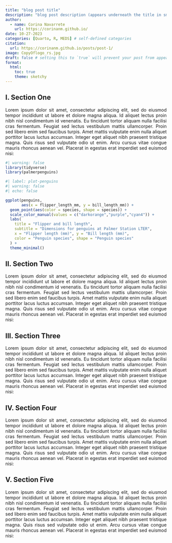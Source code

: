 ```yaml
---
title: "blog post title"
description: "blog post description (appears underneath the title in smaller text) which is included on the listing page"
author:
  - name: Corina Navarrete
    url: https://corinanm.github.io/
date: 10-27-2023
categories: [Quarto, R, MEDS] # self-defined categories
citation: 
  url: https://corinanm.github.io/posts/post-1/ 
image: CopyOflogo_rs.jpg
draft: false # setting this to `true` will prevent your post from appearing on your listing page until you're ready!
format:
  html:
    toc: true
    theme: sketchy
---
```


## I. Section One

<p align="justify">
Lorem ipsum dolor sit amet, consectetur adipiscing elit, sed do eiusmod tempor incididunt ut labore et dolore magna aliqua. Id aliquet lectus proin nibh nisl condimentum id venenatis. Eu tincidunt tortor aliquam nulla facilisi cras fermentum. Feugiat sed lectus vestibulum mattis ullamcorper. Proin sed libero enim sed faucibus turpis. Amet mattis vulputate enim nulla aliquet porttitor lacus luctus accumsan. Integer eget aliquet nibh praesent tristique magna. Quis risus sed vulputate odio ut enim. Arcu cursus vitae congue mauris rhoncus aenean vel. Placerat in egestas erat imperdiet sed euismod nisi:
</p>

```r
#| warning: false
library(tidyverse)
library(palmerpenguins)
```

```r
#| label: plot-penguins
#| warning: false
#| echo: false

ggplot(penguins, 
       aes(x = flipper_length_mm, y = bill_length_mm)) +
  geom_point(aes(color = species, shape = species)) +
  scale_color_manual(values = c("darkorange","purple","cyan4")) +
  labs(
    title = "Flipper and bill length",
    subtitle = "Dimensions for penguins at Palmer Station LTER",
    x = "Flipper length (mm)", y = "Bill length (mm)",
    color = "Penguin species", shape = "Penguin species"
  ) +
  theme_minimal()
```

## II. Section Two

<p align="justify">
Lorem ipsum dolor sit amet, consectetur adipiscing elit, sed do eiusmod tempor incididunt ut labore et dolore magna aliqua. Id aliquet lectus proin nibh nisl condimentum id venenatis. Eu tincidunt tortor aliquam nulla facilisi cras fermentum. Feugiat sed lectus vestibulum mattis ullamcorper. Proin sed libero enim sed faucibus turpis. Amet mattis vulputate enim nulla aliquet porttitor lacus luctus accumsan. Integer eget aliquet nibh praesent tristique magna. Quis risus sed vulputate odio ut enim. Arcu cursus vitae congue mauris rhoncus aenean vel. Placerat in egestas erat imperdiet sed euismod nisi:
</p>

## III. Section Three

<p align="justify">
Lorem ipsum dolor sit amet, consectetur adipiscing elit, sed do eiusmod tempor incididunt ut labore et dolore magna aliqua. Id aliquet lectus proin nibh nisl condimentum id venenatis. Eu tincidunt tortor aliquam nulla facilisi cras fermentum. Feugiat sed lectus vestibulum mattis ullamcorper. Proin sed libero enim sed faucibus turpis. Amet mattis vulputate enim nulla aliquet porttitor lacus luctus accumsan. Integer eget aliquet nibh praesent tristique magna. Quis risus sed vulputate odio ut enim. Arcu cursus vitae congue mauris rhoncus aenean vel. Placerat in egestas erat imperdiet sed euismod nisi:
</p>

## IV. Section Four

<p align="justify">
Lorem ipsum dolor sit amet, consectetur adipiscing elit, sed do eiusmod tempor incididunt ut labore et dolore magna aliqua. Id aliquet lectus proin nibh nisl condimentum id venenatis. Eu tincidunt tortor aliquam nulla facilisi cras fermentum. Feugiat sed lectus vestibulum mattis ullamcorper. Proin sed libero enim sed faucibus turpis. Amet mattis vulputate enim nulla aliquet porttitor lacus luctus accumsan. Integer eget aliquet nibh praesent tristique magna. Quis risus sed vulputate odio ut enim. Arcu cursus vitae congue mauris rhoncus aenean vel. Placerat in egestas erat imperdiet sed euismod nisi:
</p>

## V. Section Five

<p align="justify">
Lorem ipsum dolor sit amet, consectetur adipiscing elit, sed do eiusmod tempor incididunt ut labore et dolore magna aliqua. Id aliquet lectus proin nibh nisl condimentum id venenatis. Eu tincidunt tortor aliquam nulla facilisi cras fermentum. Feugiat sed lectus vestibulum mattis ullamcorper. Proin sed libero enim sed faucibus turpis. Amet mattis vulputate enim nulla aliquet porttitor lacus luctus accumsan. Integer eget aliquet nibh praesent tristique magna. Quis risus sed vulputate odio ut enim. Arcu cursus vitae congue mauris rhoncus aenean vel. Placerat in egestas erat imperdiet sed euismod nisi:
</p>
